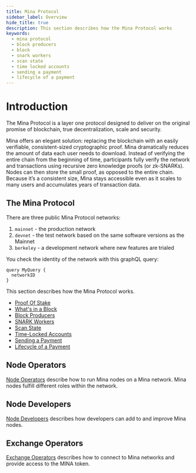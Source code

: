 ```yaml
---
title: Mina Protocol
sidebar_label: Overview
hide_title: true
description: This section describes how the Mina Protocol works
keywords:
  - mina protocol
  - block producers
  - block
  - snark workers
  - scan state
  - time locked accounts
  - sending a payment
  - lifecycle of a payment
---
```


# Introduction

The Mina Protocol is a layer one protocol designed to deliver on the original promise of blockchain, true decentralization, scale and security. 

Mina offers an elegant solution: replacing the blockchain with an easily verifiable, consistent-sized cryptographic proof. Mina dramatically reduces the amount of data each user needs to download. Instead of verifying the entire chain from the beginning of time, participants fully verify the network and transactions using recursive zero knowledge proofs (or zk-SNARKs). Nodes can then store the small proof, as opposed to the entire chain. Because it’s a consistent size, Mina stays accessible even as it scales to many users and accumulates years of transaction data.

## The Mina Protocol 

There are three public Mina Protocol networks:

1. `mainnet`  - the production network
2. `devnet`   - the test network based on the same software versions as the Mainnet
3. `berkeley` - a development network where new features are trialed

You check the identity of the network with this graphQL query:

```
query MyQuery {
  networkID
}
```

This section describes how the Mina Protocol works.

- [Proof Of Stake](/mina-protocol/proof-of-stake)
- [What's in a Block](/mina-protocol/whats-in-a-block)
- [Block Producers](/mina-protocol/block-producers)
- [SNARK Workers](/mina-protocol/snark-workers)
- [Scan State](/mina-protocol/scan-state)
- [Time-Locked Accounts](/mina-protocol/time-locked-accounts)
- [Sending a Payment](/mina-protocol/sending-a-payment)
- [Lifecycle of a Payment](/mina-protocol/lifecycle-of-a-payment)

## Node Operators

[Node Operators](../node-operators) describe how to run Mina nodes on a Mina network. Mina nodes fulfill different roles within the network.

## Node Developers

[Node Developers](../node-developers) describes how developers can add to and improve Mina nodes.

## Exchange Operators

[Exchange Operators](../exchange-operators/faq) describes how to connect to Mina networks and provide access to the MINA token.
